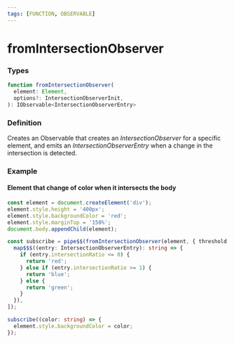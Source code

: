 ```yaml
---
tags: [FUNCTION, OBSERVABLE]
---
```


# fromIntersectionObserver

### Types

```ts
function fromIntersectionObserver(
  element: Element,
  options?: IntersectionObserverInit,
): IObservable<IntersectionObserverEntry>
```
### Definition

Creates an Observable that creates an *IntersectionObserver* for a specific element, and emits an
*IntersectionObserverEntry* when a change in the intersection is detected.

### Example

#### Element that change of color when it intersects the body

```ts
const element = document.createElement('div');
element.style.height = '400px';
element.style.backgroundColor = 'red';
element.style.marginTop = '150%';
document.body.appendChild(element);

const subscribe = pipe$$(fromIntersectionObserver(element, { threshold: [0, 1] }), [
  map$$$((entry: IntersectionObserverEntry): string => {
    if (entry.intersectionRatio <= 0) {
      return 'red';
    } else if (entry.intersectionRatio >= 1) {
      return 'blue';
    } else {
      return 'green';
    }
  }),
]);

subscribe((color: string) => {
  element.style.backgroundColor = color;
});
```


